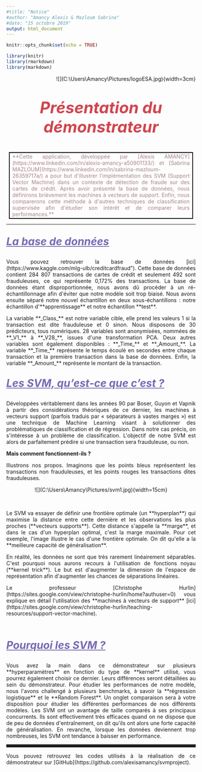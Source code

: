 ```yaml
---
#title: "Notice"
#author: "Amancy Alexis & Mazloum Sabrina"
#date: "15 octobre 2019"
output: html_document
---
```



```r
knitr::opts_chunk$set(echo = TRUE)
```

```r
library(knitr)  
library(rmarkdown) 
library(markdown)
```

<p style="text-align:right";>
![](C:\Users\Amancy\Pictures/logoESA.jpg){width=3cm}
</p>

<p style="color: #d1454e;font-size:3em;text-align:center">
**_Présentation du démonstrateur_**      
</p> 


<div>
<p style="color: #a88588;text-align:justify;margin:.2em .5em;padding:0.1em .5em;border:2px solid black";>
**Cette application, développée par [Alexis AMANCY](https://www.linkedin.com/in/alexis-amancy-a50901133/) et [Sabrina MAZLOUM](https://www.linkedin.com/in/sabrina-mazloum-26359717a/) a pour but d'illustrer l'implémentation des SVM (Support Vector Machine) dans un contexte de détection de fraude sur des cartes de crédit. Après avoir présenté la base de données, nous définirons brièvement les machines à vecteurs de support. Enfin, nous comparerons cette méthode à d'autres techniques de classification supervisée afin d'étudier son intérêt et de comparer leurs performances.**</p> 
</div>

<hr color="blue">

<p style="color: #7869b3;font-size:2em;text-align:left;text-decoration : underline;">
**_La base de données_**
</p>

<p style="text-align:justify";>Vous pouvez retrouver la base de données [ici](https://www.kaggle.com/mlg-ulb/creditcardfraud"). Cette base de données contient 284 807 transactions de cartes de crédit et seulement 492 sont frauduleuses, ce qui représente 0,172% des transactions. La base de données étant disproportionnée, nous avons dû procéder à un ré-échantillonnage afin d'éviter que notre modèle soit trop biaisé. Nous avons ensuite séparé notre nouvel échantillon en deux sous-échantillons : notre échantillon d'**apprentissage** et notre échantillon **test**.</p>    

<!-- a -->
  
<p style="text-align:justify";>La variable **_Class_** est notre variable cible, elle prend les valeurs 1 si la transaction est dite frauduleuse et 0 sinon. Nous disposons de 30 prédicteurs, tous numériques. 28 variables sont anonymisées, nommées de **_V1_** à **_V28_**, issues d'une transformation PCA. Deux autres variables sont également disponibles : **_Time_** et **_Amount_**. La variable **_Time_** représente le temps écoulé en secondes entre chaque transaction et la première transaction dans la base de données. Enfin, la variable **_Amount_** représente le montant de la transaction.</p>

<p style="color: #7869b3;font-size:2em;text-align:left;text-decoration : underline;">
**_Les SVM, qu'est-ce que c'est ?_**
</p>

<p style="text-align:justify";>Développées véritablement dans les années 90 par Boser, Guyon et Vapnik à partir des considérations théoriques de ce dernier, les machines à vecteurs support (parfois traduis par « séparateurs à vastes marges ») est une technique de Machine Learning visant à solutionner des problématiques de classification et de régression. Dans notre cas précis, on s'intéresse à un problème de classification. L'objectif de notre SVM est alors de parfaitement prédire si une transaction sera frauduleuse, ou non. </p>


**Mais comment fonctionnent-ils ?** 


<p style="text-align:justify";>Illustrons nos propos. Imaginons que les points bleus représentent les transactions non frauduleuses, et les points rouges les transactions dites frauduleuses.</p> 

<p style="text-align:center";>
![](C:\Users\Amancy\Pictures/svm1.jpg){width=15cm}
</p>

<p>&nbsp; </p>


<p style="text-align:justify";>Le SVM va essayer de définir une frontière optimale (un **hyperplan**) qui maximise la distance entre cette dernière et les observations les plus proches (**vecteurs supports**). Cette distance s'appelle la **marge**, et dans le cas d'un hyperplan optimal, c'est la marge maximale. Pour cet exemple, l'image illustre le cas d'une frontière optimale. On dit qu'elle a la **meilleure capacité de généralisation**.</p>


<p style="text-align:justify";>En réalité, les données ne sont que très rarement linéairement séparables. C'est pourquoi nous aurons recours à l'utilisation de fonctions noyau (**kernel trick**). Le but est d'augmenter la dimension de l'espace de représentation afin d'augmenter les chances de séparations linéaires.</p>

<p style="text-align:justify";>Le professeur [Christophe Hurlin](https://sites.google.com/view/christophe-hurlin/home?authuser=0) vous explique en détail l'utilisation des **machines à vecteurs de support** [ici](https://sites.google.com/view/christophe-hurlin/teaching-resources/support-vector-machine).</p>  

<p>&nbsp; </p>

<p style="color: #7869b3;font-size:2em;text-align:left;text-decoration : underline;">
**_Pourquoi les SVM ?_**
</p>

<p style="text-align:justify";>Vous avez la main dans ce démonstrateur sur plusieurs **hyperparamètres** en fonction du type de **kernel** utilisé, vous pourrez également choisir ce dernier. Leurs différences seront détaillées au sein du démonstrateur. 
Pour étudier les performances de notre modèle, nous l'avons challengé à plusieurs benchmarks, à savoir la **régression logistique** et le **Random Forest**. Un onglet comparaison sera à votre disposition pour étudier les différentes performances de nos différents modèles.
Les SVM ont un avantage de taille comparés à ses principaux concurrents. Ils sont effectivement très efficaces quand on ne dispose que de peu de données d'entraînement, on dit qu'ils ont alors une forte capacité de généralisation. En revanche, lorsque les données deviennent trop nombreuses, les SVM ont tendance à baisser en performance.</p>

 <hr style="border: none;
            border-top: 3px double #333;
            color: #333;
            overflow: visible;
            text-align: center;
            height: 5px;">
                       


<p style="text-align:justify";>
Vous pouvez retrouvez les codes utilisés à la réalisation de ce démonstrateur sur [GitHub](https://github.com/alexisamancy/svmproject).
</p>

<p>&nbsp; </p>